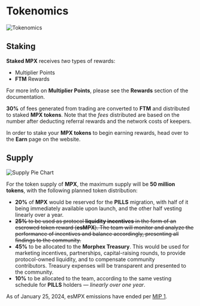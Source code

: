 # Tokenomics

<img src="/images/Tokenomics.png" alt="Tokenomics" />

## Staking

**Staked MPX** receives _two_ types of rewards:

- Multiplier Points
- **FTM** Rewards

For more info on **Multiplier Points**, please see the **Rewards** section of the documentation.

**30%** of fees generated from trading are converted to **FTM** and distributed to staked **MPX tokens**.
Note that the _fees_ distributed are based on the number after deducting referral rewards
and the network costs of keepers.

In order to stake your **MPX tokens** to begin earning rewards, head over to the **Earn** page
on the website.

## Supply

<img src="/images/supply_pie_chart.png" alt="Supply Pie Chart" />

For the token supply of **MPX**, the maximum supply will be **50 million tokens**, with the following planned token distribution:

- **20%** of **MPX** would be reserved for the **PILLS** migration, with half of it being immediately available upon launch, and the other half vesting linearly over a year.
- ~~**25%** to be used as protocol **liquidity incentives** in the form of an escrowed token reward (**esMPX**). The team will monitor and analyze the performance of incentives and balance accordingly, presenting all findings to the community.~~
- **45%** to be allocated to the **Morphex Treasury**. This would be used for marketing incentives, partnerships, capital-raising rounds, to provide protocol-owned liquidity, and to compensate community contributors. Treasury expenses will be transparent and presented to the community.
- **10%** to be allocated to the team, according to the same vesting schedule for **PILLS** holders — *linearly over one year*.

As of January 25, 2024, esMPX emissions have ended per [MIP 1](https://snapshot.org/#/morphexbmx.eth/proposal/0xea1a6f37beb80e318f878e943beb3ef4da4f3d31443765fcf5e536db8259761e).
